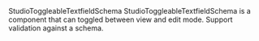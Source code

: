 
<Meta of={StudioToggleableTextfieldSchemaStories} />

<Heading level={1} size='small'>
  StudioToggleableTextfieldSchema
</Heading>
<Paragraph>
  StudioToggleableTextfieldSchema is a component that can toggled between view and edit mode.
  Support validation against a schema.
</Paragraph>

<Canvas of={StudioToggleableTextfieldSchemaStories.Preview} />
